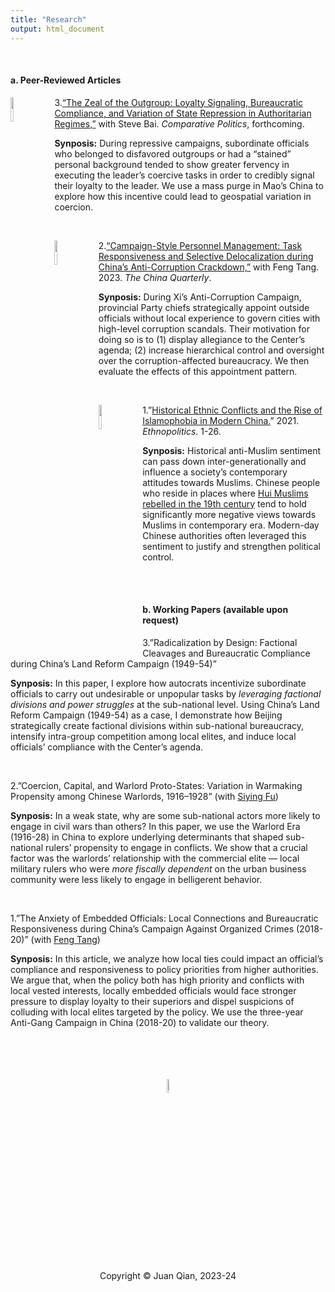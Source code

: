 ```yaml
---
title: "Research"
output: html_document
---
```


<br>

#### **a. Peer-Reviewed Articles**

<img src="cpjournal.png" style="width:10%; margin-right: 20px" align="left">

3.["The Zeal of the Outgroup: Loyalty Signaling, Bureaucratic Compliance, and Variation of State Repression in Authoritarian Regimes,"](http://dx.doi.org/10.2139/ssrn.3988399) with Steve Bai. *Comparative Politics*, forthcoming.

**Synposis:** During repressive campaigns, subordinate officials who belonged to disfavored outgroups or had a "stained" personal background tended to show greater fervency in executing the leader's coercive tasks in order to credibly signal their loyalty to the leader. We use a mass purge in Mao's China to explore how this incentive could lead to geospatial variation in coercion.

<br>

<img src="chinaquarterly.jpg" style="width:10%; margin-right: 20px" align="left">

2.["Campaign-Style Personnel Management: Task Responsiveness and Selective Delocalization during China's Anti-Corruption Crackdown,"](https://doi.org/10.1017/S0305741023000644) with Feng Tang. 2023. *The China Quarterly*. 

**Synposis:** During Xi's Anti-Corruption Campaign, provincial Party chiefs strategically appoint outside officials without local experience to govern cities with high-level corruption scandals. Their motivation for doing so is to (1) display allegiance to the Center's agenda; (2) increase hierarchical control and oversight over the corruption-affected bureaucracy. We then evaluate the effects of this appointment pattern.

<br>

<img src="ethnopolitics.jpeg" style="width:10%; margin-right: 20px" align="left">

1."[Historical Ethnic Conflicts and the Rise of Islamophobia in Modern China.](https://doi.org/10.1080/17449057.2021.2001954)" 2021. *Ethnopolitics*. 1-26.

**Synposis:** Historical anti-Muslim sentiment can pass down inter-generationally and influence a society's contemporary attitudes towards Muslims. Chinese people who reside in places where [Hui Muslims rebelled in the 19th century](https://en.wikipedia.org/wiki/Dungan_Revolt_(1862%E2%80%931877)) tend to hold significantly more negative views towards Muslims in contemporary era. Modern-day Chinese authorities often leveraged this sentiment to justify and strengthen political control.

<br>
<br>

#### **b. Working Papers (available upon request)**

3."Radicalization by Design: Factional Cleavages and Bureaucratic Compliance during China’s Land Reform Campaign (1949-54)"

**Synposis:** In this paper, I explore how autocrats incentivize subordinate officials to carry out undesirable or unpopular tasks by *leveraging factional divisions and power struggles* at the sub-national level. Using China's Land Reform Campaign (1949-54) as a case, I demonstrate how Beijing strategically create factional divisions within sub-national bureaucracy, intensify intra-group competition among local elites, and induce local officials' compliance with the Center's agenda.

<br>

2."Coercion, Capital, and Warlord Proto-States: Variation in Warmaking Propensity among Chinese Warlords, 1916–1928" (with [Siying Fu](https://sociology.wisc.edu/staff/fu-siying/))

**Synposis:** In a weak state, why are some sub-national actors more likely to engage in civil wars than others? In this paper, we use the Warlord Era (1916-28) in China to explore underlying determinants that shaped sub-national rulers' propensity to engage in conflicts. We show that a crucial factor was the warlords' relationship with the commercial elite --- local military rulers who were *more fiscally dependent* on the urban business community were less likely to engage in belligerent behavior.

<br>

1."The Anxiety of Embedded Officials: Local Connections and Bureaucratic Responsiveness during China's Campaign Against Organized Crimes (2018-20)" (with [Feng Tang](http://sir.uibe.edu.cn/szdw/zzxx/tf/index.htm))

**Synposis:** In this article, we analyze how local ties could impact an official’s compliance and responsiveness to policy priorities from higher authorities. We argue that, when the policy both has high priority and conflicts with local vested interests, locally embedded officials would face stronger pressure to display loyalty to their superiors and dispel suspicions of colluding with local elites targeted by the policy. We use the three-year Anti-Gang Campaign in China (2018-20) to validate our theory.


<br>
<br>
<br>
<br>
<center> <img src="juan_logo.png" style="width:7.5%">
<br>
<center> Copyright © Juan Qian, 2023-24